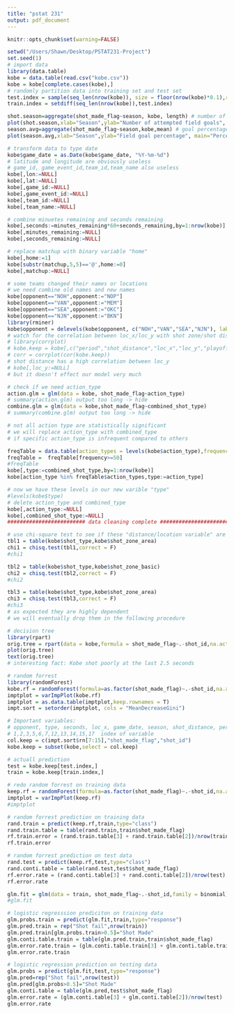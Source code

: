 ```yaml
---
title: "pstat 231"
output: pdf_document
---
```

```r
knitr::opts_chunk$set(warning=FALSE)
```


```r
setwd("/Users/Shawn/Desktop/PSTAT231-Project")
set.seed(1)
# import data
library(data.table)
kobe = data.table(read.csv("kobe.csv"))
kobe = kobe[complete.cases(kobe),]
# randomly partition data into training set and test set
test.index = sample(seq_len(nrow(kobe)), size = floor(nrow(kobe)*0.1),replace = F)
train.index = setdiff(seq_len(nrow(kobe)),test.index)

shot.season=aggregate(shot_made_flag~season, kobe, length) # number of shots made per season
plot(shot.season,xlab="Season",ylab="Number of attempted field goals", main="Frequency of Attempts")
season.avg=aggregate(shot_made_flag~season,kobe,mean) # goal percentage per season
plot(season.avg,xlab="Season",ylab="Field goal percentage", main="Percentage of Shots Made")

# transform data to type date
kobe$game_date = as.Date(kobe$game_date, "%Y-%m-%d")
# latitude and longitude are obviously useless
# game_id, game_event_id,team_id,team_name also useless
kobe[,lon:=NULL]
kobe[,lat:=NULL]
kobe[,game_id:=NULL]
kobe[,game_event_id:=NULL]
kobe[,team_id:=NULL]
kobe[,team_name:=NULL]

# combine minuetes remaining and seconds remaining
kobe[,seconds:=minutes_remaining*60+seconds_remaining,by=1:nrow(kobe)]
kobe[,minutes_remaining:=NULL]
kobe[,seconds_remaining:=NULL]

# replace matchup with binary variable "home"
kobe[,home:=1]
kobe[substr(matchup,5,5)=='@',home:=0]
kobe[,matchup:=NULL]

# some teams changed their names or locations
# we need combine old names and new names
kobe[opponent=="NOH",opponent:="NOP"]
kobe[opponent=="VAN",opponent:="MEM"]  
kobe[opponent=="SEA",opponent:="OKC"]  
kobe[opponent=="NJN",opponent:="BKN"]
library(rminer)
kobe$opponent = delevels(kobe$opponent, c("NOH","VAN","SEA","NJN"), label = NULL)
# watch for the correlation between loc_x/loc_y with shot zone/shot distance
# library(corrplot)
# kobe.keep = kobe[,c("period","shot_distance","loc_x","loc_y","playoffs"),with=F]
# corr = corrplot(cor(kobe.keep))
# shot distance has a high correlation between loc_y
# kobe[,loc_y:=NULL]
# but it doesn't effect our model very much

# check if we need action_type
action.glm = glm(data = kobe, shot_made_flag~action_type)
# summary(action.glm) output too long -> hide
combine.glm = glm(data = kobe,shot_made_flag~combined_shot_type)
# summary(combine.glm) output too long -> hide

# not all action type are statistically significant
# we will replace action_type with combined_type
# if specific action_type is infrequent compared to others

freqTable = data.table(action_types = levels(kobe$action_type),frequency = as.vector(table(kobe$action_type)))
freqTable =  freqTable[frequency>=50]
#freqTable
kobe[,type:=combined_shot_type,by=1:nrow(kobe)]
kobe[action_type %in% freqTable$action_types,type:=action_type]

# now we have these levels in our new varible "type"
#levels(kobe$type)
# delete action_type and combined_type
kobe[,action_type:=NULL]
kobe[,combined_shot_type:=NULL]
######################### data cleaning complete ###############################

# use chi-square test to see if these "distance/location variable" are independent
tbl1 = table(kobe$shot_type,kobe$shot_zone_area)
chi1 = chisq.test(tbl1,correct = F)
#chi1

tbl2 = table(kobe$shot_type,kobe$shot_zone_basic)
chi2 = chisq.test(tbl2,correct = F)
#chi2

tbl3 = table(kobe$shot_type,kobe$shot_zone_area)
chi3 = chisq.test(tbl3,correct = F)
#chi3
# as expected they are highly dependent
# we will eventually drop them in the following procedure

# decision tree
library(rpart)
orig.tree = rpart(data = kobe,formula = shot_made_flag~.-shot_id,na.action = NULL,control=rpart.control(minsplit=30, cp=0.001))
plot(orig.tree)
text(orig.tree)
# interesting fact: Kobe shot poorly at the last 2.5 seconds

# random forrest
library(randomForest)
kobe.rf = randomForest(formula=as.factor(shot_made_flag)~.-shot_id,na.action=NULL,data = kobe,ntree=500)
imptplot = varImpPlot(kobe.rf)
imptplot = as.data.table(imptplot,keep.rownames = T)
impt.sort = setorder(imptplot, cols = "MeanDecreaseGini")

# Important variables:
# opponent, type, seconds, loc_x, game_date, season, shot_distance, period
# 1,2,3,5,6,7,12,13,14,15,17  index of variable
col.keep = c(impt.sort$rn[7:15],"shot_made_flag","shot_id")
kobe.keep = subset(kobe,select = col.keep)

# actuall prediction 
test = kobe.keep[test.index,]
train = kobe.keep[train.index,]

# redo random forrest on training data
keep.rf = randomForest(formula=as.factor(shot_made_flag)~.-shot_id,na.action=NULL,data = train,ntree=500)
imptplot = varImpPlot(keep.rf)
#imptplot
```

```r
# random forrest prediction on training data
rand.train = predict(keep.rf,train,type="class")
rand.train.table = table(rand.train,train$shot_made_flag)
rf.train.error = (rand.train.table[3] + rand.train.table[2])/nrow(train)
rf.train.error

# random forrest prediction on test data
rand.test = predict(keep.rf,test,type="class")
rand.conti.table = table(rand.test,test$shot_made_flag)
rf.error.rate = (rand.conti.table[3] + rand.conti.table[2])/nrow(test)
rf.error.rate

glm.fit = glm(data = train, shot_made_flag~.-shot_id,family = binomial)
#glm.fit

# logistic regresssion prediciton on training data
glm.probs.train = predict(glm.fit,train,type="response")
glm.pred.train = rep("Shot fail",nrow(train))
glm.pred.train[glm.probs.train>0.5]="Shot Made"
glm.conti.table.train = table(glm.pred.train,train$shot_made_flag)
glm.error.rate.train = (glm.conti.table.train[3] + glm.conti.table.train[2])/nrow(train)
glm.error.rate.train

# logistic regression prediction on testing data
glm.probs = predict(glm.fit,test,type="response")
glm.pred=rep("Shot fail",nrow(test))
glm.pred[glm.probs>0.5]="Shot Made"
glm.conti.table = table(glm.pred,test$shot_made_flag)
glm.error.rate = (glm.conti.table[3] + glm.conti.table[2])/nrow(test)
glm.error.rate
```
